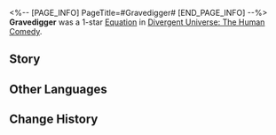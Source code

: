 <%-- [PAGE_INFO]
PageTitle=#Gravedigger#
[END_PAGE_INFO] --%>
{{Removed|Equation}}
{{Equation Infobox
|period   = The Human Comedy
|rarity   = 1
|path1    = Destruction*3
|path2    = Remembrance*2
|effect   = After characters Break enemy targets, there is a {{Color|h|120%}} base chance to afflict it with Freeze, lasting for {{Color|h|1}} turn(s). If this enemy target is already Frozen, then additionally deal 1 instance of Break DMG equal to {{Color|h|200%}} of the Break DMG that would have been dealt this time.
|mentions = Nanook
}}
'''Gravedigger''' was a 1-star [[Divergent Universe: The Human Comedy/Equations|Equation]] in [[Divergent Universe: The Human Comedy]].

==Story==
{{Description|The shouts of people echo through the plaza as they smash the white crystal statue and view the scholar who found the cure to the plague as a traitor. They charge into the libraries, burning all records of the past, and erasing the achievements of heroes from history. You know how to guide an annihilation. Once people have completely forgotten all of their past civilization and spat on the foundations of themselves, the withered society that remains will naturally welcome THEIR descent without needing on The Blemished One's troops.<br /><br />You dig up their graves and ridicule the foul-smelling history books. They could never compare to the fashionable charm of a spaceship or the endless fun that the Interastral Network has to offer. So, they set forth digging up their own tombs. No longer do they have a place to bury themselves when dead. Today, they forget yesterday. Tomorrow, they shall murder who they are today.<br /><br />Such a beautiful scene, strangling the life from an entire civilization with your own two hands.}}
<!--
==Gameplay Notes==
* 
-->
==Other Languages==
{{Other Languages
|en   = Gravedigger
|zhs  = 掘墓人
|zht  = 掘墓人
|ja   = {{Rubi|墓暴|はかあば}}き
|ko   = 파묘인
|es   = Sepulturero
|fr   = Fossoyeur
|ru   = Могильщик
|th   = ผู้ขุดสุสาน
|vi   = Kẻ Đào Mộ
|de   = Totengräber
|id   = Gravedigger
|pt   = Coveiro
}}

==Change History==
{{Change History|2.5}}
